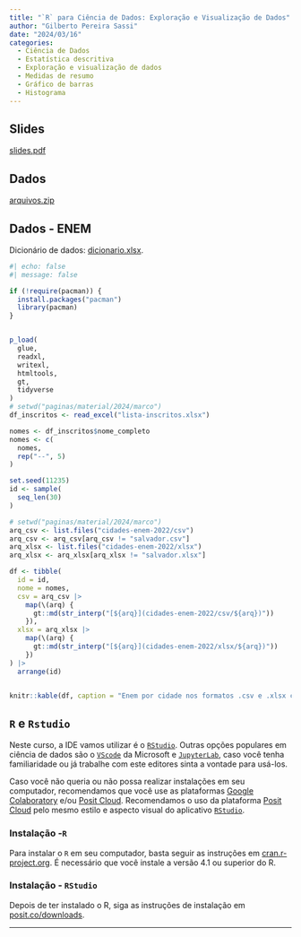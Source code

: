 ```yaml
---
title: "`R` para Ciência de Dados: Exploração e Visualização de Dados"
author: "Gilberto Pereira Sassi"
date: "2024/03/16"
categories:
  - Ciência de Dados
  - Estatística descritiva
  - Exploração e visualização de dados
  - Medidas de resumo
  - Gráfico de barras
  - Histograma
---
```


## Slides

[slides.pdf](slides.pdf){target="_blank"}

## Dados

[arquivos.zip](arquivos.zip){target="_blank"}

## Dados - ENEM

Dicionário de dados: [dicionario.xlsx](cidades-enem-2022/dicionario.xlsx).

```r
#| echo: false
#| message: false

if (!require(pacman)) {
  install.packages("pacman")
  library(pacman)
}


p_load(
  glue,
  readxl,
  writexl,
  htmltools,
  gt,
  tidyverse
)
# setwd("paginas/material/2024/marco")
df_inscritos <- read_excel("lista-inscritos.xlsx")

nomes <- df_inscritos$nome_completo
nomes <- c(
  nomes, 
  rep("--", 5)
)

set.seed(11235)
id <- sample(
  seq_len(30)
)

# setwd("paginas/material/2024/marco")
arq_csv <- list.files("cidades-enem-2022/csv")
arq_csv <- arq_csv[arq_csv != "salvador.csv"]
arq_xlsx <- list.files("cidades-enem-2022/xlsx")
arq_xlsx <- arq_xlsx[arq_xlsx != "salvador.xlsx"]

df <- tibble(
  id = id,
  nome = nomes,
  csv = arq_csv |>
    map(\(arq) {
      gt::md(str_interp("[${arq}](cidades-enem-2022/csv/${arq})"))
    }),
  xlsx = arq_xlsx |>
    map(\(arq) {
      gt::md(str_interp("[${arq}](cidades-enem-2022/xlsx/${arq})"))
    })
) |>
  arrange(id)


knitr::kable(df, caption = "Enem por cidade nos formatos .csv e .xlsx com id dos participantes.")
```


## `R` e `Rstudio`

Neste curso, a IDE vamos utilizar é o [`RStudio`](https://posit.co/downloads/){target="_blank"}. Outras opções populares em ciência de dados são o [`VScode`](https://code.visualstudio.com/Download){target="_blank"} da Microsoft e [`JupyterLab`](https://jupyter.org/install){target="_blank"}, caso você tenha familiaridade ou já trabalhe com este editores sinta a vontade para usá-los.

Caso você não queria ou não possa realizar instalações em seu computador, recomendamos que você use as plataformas [Google Colaboratory](https://colab.research.google.com/){target="_blank"} e/ou [Posit Cloud](https://posit.cloud){target="_blank"}. Recomendamos o uso da plataforma [Posit Cloud](https://posit.cloud){target="_blank"} pelo mesmo estilo e aspecto visual do aplicativo [`RStudio`](https://posit.co/downloads/){target="_blank"}.

### Instalação -`R`

Para instalar o `R` em seu computador, basta seguir as instruções em [cran.r-project.org](https://cran.r-project.org/). É necessário que você instale a versão 4.1 ou superior do R.

### Instalação - `RStudio`

Depois de ter instalado o R, siga as instruções de instalação em [posit.co/downloads](https://posit.co/downloads/).

---